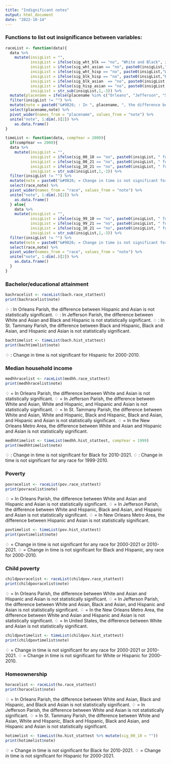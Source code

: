 ```yaml
---
title: "Indignificant notes"
output: html_document
date: "2022-10-14"
---
```


### Functions to list out insignificance between variables:
```r
raceList <- function(data){
  data %>%
    mutate(insigList = "",
           insigList = ifelse(sig_wht_blk == "no", "White and Black", insigList),
           insigList = ifelse(sig_wht_asian == "no", paste0(insigList,"White and Asian", sep = ", "), insigList),
           insigList = ifelse(sig_wht_hisp == "no", paste0(insigList,"White and Hispanic",sep = ", "), insigList),
           insigList = ifelse(sig_blk_hisp == "no", paste0(insigList,"Black and Hispanic",sep = ", "), insigList),
           insigList = ifelse(sig_blk_asian  == "no", paste0(insigList, "Black and Asian", sep = ", "), insigList),
           insigList = ifelse(sig_hisp_asian == "no", paste0(insigList, "Hispanic and Asian", sep = ", "), insigList),
           insigList = str_sub(insigList,1,-3)) %>%
  mutate(placename = ifelse(placename %in% c("Orleans", "Jefferson", "St. Tammany"), paste0(placename, " Parish"), placename)) %>%
  filter(insigList != "") %>%
  mutate(note = paste0("&#9826; : In ", placename, ", the difference between ", insigList, " is not statistically significant.")) %>%
  select(placename,note) %>%
  pivot_wider(names_from = "placename", values_from = "note") %>%
  unite("note", 1:dim(.)[2]) %>%
    as.data.frame()
}
```
```r
timeList <- function(data, compYear = 2000){
  if(compYear == 2000){
  data %>%
    mutate(insigList = "",
           insigList = ifelse(sig_00_10 == "no", paste0(insigList, " for 2000-2010", sep = ", "), insigList),
           insigList = ifelse(sig_00_21 == "no", paste0(insigList, " for 2000-2021", sep = ", "), insigList),
           insigList = ifelse(sig_10_21 == "no", paste0(insigList, " for 2010-2021", sep = ", "), insigList),
           insigList = str_sub(insigList,1,-3)) %>%
  filter(insigList != "") %>%
  mutate(note = paste0("&#9826; = Change in time is not significant for ", race, insigList, ".")) %>%
  select(race,note) %>%
  pivot_wider(names_from = "race", values_from = "note") %>%
  unite("note", 1:dim(.)[2]) %>%
    as.data.frame()
  } else{
    data %>%
    mutate(insigList = "",
           insigList = ifelse(sig_99_10 == "no", paste0(insigList, " for 1999-2010", sep = ", "), insigList),
           insigList = ifelse(sig_99_21 == "no", paste0(insigList, " for 1999-2021", sep = ", "), insigList),
           insigList = ifelse(sig_10_21 == "no", paste0(insigList, " for 2010-2021", sep = ", "), insigList),
           insigList = str_sub(insigList,1,-3)) %>%
  filter(insigList != "") %>%
  mutate(note = paste0("&#9826; = Change in time is not significant for ", race, insigList, ".")) %>%
  select(race,note) %>%
  pivot_wider(names_from = "race", values_from = "note") %>%
  unite("note", 1:dim(.)[2]) %>%
    as.data.frame()
  }
}
```

### Bachelor/educational attainment ###
```r
bachracelist <- raceList(bach.race_stattest)
print(bachracelist$note)
```

&#9826; : In Orleans Parish, the difference between Hispanic and Asian is not statistically significant.
&#9826; : In Jefferson Parish, the difference between White and Asian and Black and Hispanic is not statistically significant.
&#9826; : In St. Tammany Parish, the difference between Black and Hispanic, Black and Asian, and Hispanic and Asian is not statistically significant.

```r

bachtimelist <- timeList(bach.hist_stattest)
print(bachtimelist$note)

```
&#9826; : Change in time is not significant for Hispanic for 2000-2010.


### Median household income ###
```r
medhhracelist <- raceList(medhh.race_stattest)
print(medhhracelist$note)
```

&#9826; = In Orleans Parish, the difference between White and Asian is not statistically significant.
&#9826; = In Jefferson Parish, the difference between White and Asian, White and Hispanic, and Hispanic and Asian is not statistically significant.
&#9826; = In St. Tammany Parish, the difference between White and Asian, White and Hispanic, Black and Hispanic, Black and Asian, and Hispanic and Asian is not statistically significant.
&#9826; = In the New Orleans Metro Area, the difference between White and Asian and Hispanic and Asian is not statistically significant.

```r

medhhtimelist <- timeList(medhh.hist_stattest, compYear = 1999)
print(medhhtimelist$note)

```
&#9826; : Change in time is not significant for Black for 2010-2021.
&#9826; : Change in time is not significant for any race for 1999-2010.

### Poverty ###
```r
povracelist <- raceList(pov.race_stattest)
print(povracelist$note)
```
&#9826; = In Orleans Parish, the difference between White and Asian and Hispanic and Asian is not statistically significant.
&#9826; = In Jefferson Parish, the difference between White and Hispanic, Black and Asian, and Hispanic and Asian is not statistically significant.
&#9826; = In New Orleans Metro Area, the difference between Hispanic and Asian is not statistically significant.

```r
povtimelist <- timeList(pov.hist_stattest)
print(povtimelist$note)

```
&#9826; = Change in time is not significant for any race for 2000-2021 or 2010-2021.
&#9826; = Change in time is not significant for Black and Hispanic, any race for 2000-2010.


### Child poverty ###
```r
childpovracelist <- raceList(childpov.race_stattest)
print(childpovracelist$note)
```
&#9826; = In Orleans Parish, the difference between White and Asian and Hispanic and Asian is not statistically significant.
&#9826; = In Jefferson Parish, the difference between White and Asian, Black and Asian, and Hispanic and Asian is not statistically significant.
&#9826; = In the New Orleans Metro Area, the difference between White and Asian and Hispanic and Asian is not statistically significant.
&#9826; = In United States, the difference between White and Asian is not statistically significant.

```r

childpovtimelist <- timeList(childpov.hist_stattest)
print(childpovtimelist$note)

```
&#9826; = Change in time is not significant for any race for 2000-2021 or 2010-2021.
&#9826; = Change in time is not significant for White or Hispanic for 2000-2010.

### Homeownership ###
```r
horacelist <- raceList(ho.race_stattest)
print(horacelist$note)
```
&#9826; = In Orleans Parish, the difference between White and Asian, Black and Hispanic, and Black and Asian is not statistically significant.
&#9826; = In Jefferson Parish, the difference between White and Asian is not statistically significant.
&#9826; = In St. Tammany Parish, the difference between White and Asian, White and Hispanic, Black and Hispanic, Black and Asian, and Hispanic and Asian is not statistically significant.
```r

hotimelist <- timeList(ho.hist_stattest %>% mutate(sig_00_10 = ""))
print(hotimelist$note)

```
&#9826; = Change in time is not significant for Black for 2010-2021.
&#9826; = Change in time is not significant for Hispanic for 2000-2021.



